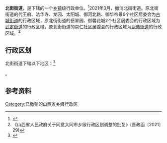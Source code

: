 {{中国乡级行政区|14/02/02/006/000
| 电话区号 = 352
}}

'''北街街道'''，是{{PRC admin/fullname|14/02/02/006/000|3}}下辖的一个[[乡镇|乡镇]]级行政单位。<ref>{{PRC admin/ref sgc|{{PRC admin/parent|14/02/02/006/000}}}}</ref>2021年3月，撤消北街街道。原北街街道的代王府、法华寺、龙园、太阳城、御河北路、御华帝景6个社区居委会为[[古城街道_(大同市)|古城街道]]的行政区域，原北街街道的岳翠园、御馨花城2个社区居委会的行政区域为[[武定街道|武定街道]]的行政区域，原北街街道的崇仁社区居委会的行政区域为[[鹿苑街道_(大同市)|鹿苑街道]]的行政区域。<ref>《山西省人民政府关于同意大同市乡级行政区划调整的批复》(晋政函〔2021〕29)</ref>

== 行政区划 ==

北街街道下辖以下地区：<ref>{{PRC admin/ref sgc|14/02/02/006/000}}</ref>

{{PRC admin/children|14/02/02/006/000}}。

== 参考资料 ==
{{reflist}}

{{PRC admin/navcat|14/02/02/006/000}}

[[Category:已撤销的山西省乡级行政区|Category:已撤销的山西省乡级行政区]]